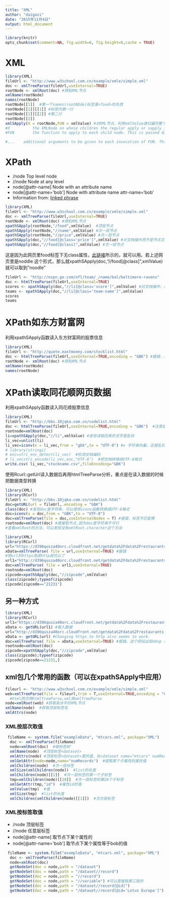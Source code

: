 ```yaml
---
title: "XML"
author: "daigazi"
date: "2015年11月4日"
output: html_document
---
```


```r
library(knitr)
opts_chunk$set(comment=NA, fig.width=6, fig.height=6,cache = TRUE)
```

# XML

```r
library(XML)
fileUrl <- "http://www.w3school.com.cn/example/xmle/simple.xml"
doc <- xmlTreeParse(fileUrl,useInternal=TRUE) 
rootNode <- xmlRoot(doc) #得到XML节点
xmlName(rootNode) 
names(rootNode) 
rootNode[[1]]  #第一个names(rootNOde)标签里<food>的东西
rootNode[[1]][[1]] #标签内第一行
rootNode[[1]][[2]] #第二行
rootNode[[2]]
xmlSApply(X = rootNode,FUN = xmlValue) #对XML节点，利用xmlValue递归遍历整个文本，取标签里的值，最后用$连接各个值
#X          the XMLNode on whose children the regular apply or sapply is to be performed
#FUN        the function to apply to each child node. This is passed directly to the relevant apply function.

#...	additional arguments to be given to each invocation of FUN. This is passed directly to the relevant apply function.

```

# XPath
* /node Top level node
* //node Node at any level
* node[@attr-name] Node with an attribute name
* node[@attr-name='bob'] Node with attribute name attr-name='bob'
* Information from: [linked phrase](http://www.stat.berkeley.edu/~statcur/Workshop2/Presentations/XML.pdf)
```r
library(XML)
fileUrl <- "http://www.w3school.com.cn/example/xmle/simple.xml"
doc <- xmlTreeParse(fileUrl,useInternal=TRUE) 
rootNode <- xmlRoot(doc) #得到XML节点
xpathSApply(rootNode,"/food",xmlValue)  #顶层节点
xpathSApply(rootNode,"//name",xmlValue) #次一层节点
xpathSApply(rootNode,"//price",xmlValue) #次一层节点
xpathSApply(doc,"//food[@class='price']",xmlValue) #对文档操作而不是节点文档，次一层节点,为什么返回的是空列表
xpathSApply(doc,"//food[@class]",xmlValue) #次一层节点
```
这是因为此网页里food标签下无class属性，[此链接](http://my.oschina.net/u/1431368/blog/305311)所示的，就可以用。若上述网页里是<food class="12">noddle </food>这个形式，那么就xpathSApply(doc,"//food[@class]",xmlValue) 就可以取到"noodle"
```r
fileUrl <- "http://espn.go.com/nfl/team/_/name/bal/baltimore-ravens"
doc <- htmlTreeParse(fileUrl,useInternal=TRUE)
scores <- xpathSApply(doc,"//li[@class='score']",xmlValue) #对文档操作，而不是节点文件
teams <- xpathSApply(doc,"//li[@class='team-name']",xmlValue)
scores
teams
```

# XPath如东方财富网
利用xpathSApply函数读入东方财富网的股票信息
```r
library(XML)
fileUrl <- "http://quote.eastmoney.com/stocklist.html" 
doc <- htmlTreeParse(fileUrl,useInternal=TRUE,encoding = "GBK") #报错，这个网站出现nbsp（不间断间隔）、开始和结束标签不匹配等问题
rootNode <- xmlRoot(doc) #得到XML节点
xmlName(rootNode) 
names(rootNode) 
```

# XPath读取同花顺网页数据
利用xpathSApply函数读入同花顺股票信息

```r
library(XML)
fileUrl <- "http://bbs.10jqka.com.cn/codelist.html"
doc <- htmlTreeParse(fileUrl,useInternal=TRUE,encoding = "GBK")  #注意是htmlTreeParse
rootnode=xmlRoot(doc)
li=xpathSApply(doc,"//li",xmlValue) #发现读取回来的文字是乱码
li_vec=unlist(li)
li_vec=iconv(x = li_vec,from = "gbk",to = "UTF-8") #x 字符串向量，还是乱码
# library(stringi)
# enc=stri_enc_detect(li_vec)  #检测文档编码
# li_vecstri_encode(li_vec,enc,"UTF-8")  #把文档转换成UTF-8格式
write.csv( li_vec,"stockname.csv",fileEncoding="GBK")
```
使用Rcurl::getUrl读入数据后再用htmlTreeParse分析，重点是在读入数据的时候把数据类型转换

```r
library(XML)
library(RCurl)
fileUrl <- "http://bbs.10jqka.com.cn/codelist.html"
doc=getURL(url = fileUrl,.encoding = "GBK")
class(doc) #发现doc是字符串，可以使用iconv函数转换成UTF-8格式
doc=iconv(x = doc,from = "GBK",to = "UTF-8")
doc=xmlTreeParse(file = doc,useInternalNodes = T) #报错，标签不匹配等
rootnode=xmlRoot(doc) #直接取节点,因为doc是字符串不可行
#查看xmlRoot的方法，可以发现没有xmlRoot.character这个方法

```

```r
library(XML)
library(RCurl)
url="https://d396qusza40orc.cloudfront.net/getdata%2Fdata%2Frestaurants.xml"
xData=xmlTreeParse( file = url,useInternal=TRUE) #报错
#把url的https改成http就可以了
url1="http://d396qusza40orc.cloudfront.net/getdata%2Fdata%2Frestaurants.xml"
doc=xmlTreeParse( file = url1,useInternal=TRUE)  
rootnode=xmlRoot(doc)
zipcode=xpathSApply(doc,"//zipcode",xmlValue)
class(zipcode);typeof(zipcode)
zipcode[zipcode=="21231"]
```

## 另一种方式
```r
library(XML)
library(RCurl)
url1="https://d396qusza40orc.cloudfront.net/getdata%2Fdata%2Frestaurants.xml"
xData <- getURL(url1) #载入数据
url="http://d396qusza40orc.cloudfront.net/getdata%2Fdata%2Frestaurants.xml"
xData <- getURL(url) #Changing https to http also seems to work.
doc=xmlTreeParse( file = xData,useInternal=TRUE) #报错，这个网站出现nbsp（不间断间隔）、开始和结束标签不匹配等问题
rootnode=xmlRoot(doc)
zipcode=xpathSApply(doc,"//zipcode",xmlValue)
class(zipcode);typeof(zipcode)
zipcode[zipcode==21231,]

```

## xml包几个常用的函数（可以在xpathSApply中应用）

```r
fileurl <- "http://www.w3school.com.cn/example/xmle/simple.xml"
web=xmlTreeParse(file = fileurl,trim = T,useInternal=TRUE,encoding = "GBK")
  #html网页用htmlTreeParse,xml用xmlTreeParse
node=xmlRoot(web) #获取高水平的XML节点
xmlName(node)  #获取顶层标签名
xmlAttrs(node)
```
 
### XML按层次取值
```r
 fileName <- system.file("exampleData", "mtcars.xml", package="XML") 
  doc <- xmlTreeParse(fileName)
  node=xmlRoot(doc)  #做标签树
  xmlName(node)  #顶层标签<dataset>
  xmlAttrs(node) #顶层标签<dataset>里的值，在<dataset name="mtcars" numRecords="32" source="R Project">中返回字符串 "mtcars"        "32" "R Project" 
  xmlGetAttr(node=node,name="numRecords")  #提取某个子属性的属性值
  xmlChildren(node)  #次一层标签
  xmlSize(xmlChildren(node))  #list的长度
  xmlChildren(node)[[1]]  #次一层标签的第一个子标签
  tmp=xmlChildren(node)[[20]]  #次一层标签的第20个子标签
  xmlGetAttr(tmp,"id")  #属性id的值
  xmlValue(tmp)  #值
  xmlSize(tmp)  #list的长度
  xmlChildren(xmlChildren(node)[[1]])  #次次层标签


```
### XML按标签取值
* /node 顶层标签
* //node 任意层标签
* node[@attr-name] 取节点下某个属性的
* node[@attr-name='bob'] 取节点下某个属性等于bob的值
```r
 fileName <- system.file("exampleData", "mtcars.xml", package="XML") 
  doc <- xmlTreeParse(fileName)
  node=xmlRoot(doc)
  getNodeSet(doc = node,path = "/dataset")
  getNodeSet(doc = node,path = "/dataset//record")
  getNodeSet(doc = node,path = "//record")
  getNodeSet(doc = node,path = "//variable") #可以直接取第三层的
  getNodeSet(doc = node,path = "/dataset//record[@id]")
  getNodeSet(doc = node,path = "/dataset//record[@id='Lotus Europa']")
```
